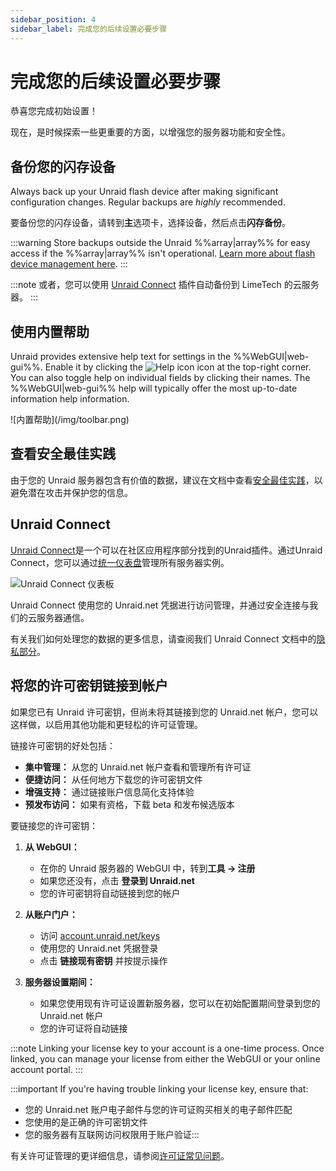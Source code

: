 ```yaml
---
sidebar_position: 4
sidebar_label: 完成您的后续设置必要步骤
---
```


# 完成您的后续设置必要步骤

恭喜您完成初始设置！

现在，是时候探索一些更重要的方面，以增强您的服务器功能和安全性。

## 备份您的闪存设备

Always back up your Unraid flash device after making significant configuration changes. Regular backups are *highly* recommended.

要备份您的闪存设备，请转到**主**选项卡，选择设备，然后点击**闪存备份**。

:::warning
Store backups outside the Unraid %%array|array%% for easy access if the %%array|array%% isn't operational. [Learn more about flash device management here](../../system-administration/maintain-and-update/changing-the-flash-device.mdx).
:::

:::note
或者，您可以使用 [Unraid Connect](../../../unraid-connect/overview-and-setup.mdx) 插件自动备份到 LimeTech 的云服务器。
:::

## 使用内置帮助

Unraid provides extensive help text for settings in the %%WebGUI|web-gui%%. Enable it by clicking the ![Help icon](/img/helpicon.png) icon at the top-right corner. You can also toggle help on individual fields by clicking their names. The %%WebGUI|web-gui%% help will typically offer the most up-to-date information help information.

<div style={{ margin: 'auto', maxWidth: '500px'}}>
  ![内置帮助](/img/toolbar.png)
</div>

## 查看安全最佳实践

由于您的 Unraid 服务器包含有价值的数据，建议在文档中查看[安全最佳实践](../../system-administration/secure-your-server/security-fundamentals.mdx)，以避免潜在攻击并保护您的信息。

## Unraid Connect

[Unraid Connect](../../../unraid-connect/overview-and-setup.mdx)是一个可以在社区应用程序部分找到的Unraid插件。通过Unraid Connect，您可以通过[统一仪表盘](https://connect.myunraid.net/)管理所有服务器实例。

![Unraid Connect 仪表板](/img/unraidconnectdashboard.png)

Unraid Connect 使用您的 Unraid.net 凭据进行访问管理，并通过安全连接与我们的云服务器通信。

有关我们如何处理您的数据的更多信息，请查阅我们 Unraid Connect 文档中的[隐私部分](../../../unraid-connect/overview-and-setup.mdx#data-collection-and-privacy)。

## 将您的许可密钥链接到帐户

如果您已有 Unraid 许可密钥，但尚未将其链接到您的 Unraid.net 帐户，您可以这样做，以启用其他功能和更轻松的许可证管理。

链接许可密钥的好处包括：

- **集中管理：** 从您的 Unraid.net 帐户查看和管理所有许可证
- **便捷访问：** 从任何地方下载您的许可密钥文件
- **增强支持：** 通过链接账户信息简化支持体验
- **预发布访问：** 如果有资格，下载 beta 和发布候选版本

要链接您的许可密钥：

1. **从 WebGUI：**
   - 在你的 Unraid 服务器的 WebGUI 中，转到**工具 → 注册**
   - 如果您还没有，点击 **登录到 Unraid.net**
   - 您的许可密钥将自动链接到您的帐户

2. **从账户门户：**
   - 访问 [account.unraid.net/keys](https://account.unraid.net/keys)
   - 使用您的 Unraid.net 凭据登录
   - 点击 **链接现有密钥** 并按提示操作

3. **服务器设置期间：**
   - 如果您使用现有许可证设置新服务器，您可以在初始配置期间登录到您的 Unraid.net 帐户
   - 您的许可证将自动链接

:::note
Linking your license key to your account is a one-time process. Once linked, you can manage your license from either the WebGUI or your online account portal.
:::

:::important
If you're having trouble linking your license key, ensure that:

- 您的 Unraid.net 账户电子邮件与您的许可证购买相关的电子邮件匹配
- 您使用的是正确的许可密钥文件
- 您的服务器有互联网访问权限用于账户验证:::

有关许可证管理的更详细信息，请参阅[许可证常见问题](../../troubleshooting/licensing-faq.mdx)。
